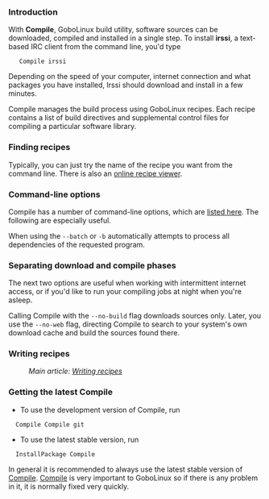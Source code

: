 === Introduction ===

With '''Compile''',  GoboLinux build utility, software
sources can be downloaded, compiled and installed in a
single step. To install '''irssi''', a text-based IRC client
from the command line, you'd type

    Compile irssi 

Depending on the speed of your computer, internet connection
and what packages you have installed, Irssi should download
and install in a few minutes.

Compile manages the build process using GoboLinux recipes.
Each recipe contains a list of build directives and
supplemental control files for compiling a particular
software library. 

=== Finding recipes ===

Typically, you can just try the name of the recipe you want from the command line. There is also an [http://recipes.gobolinux.org online recipe viewer].

=== Command-line options ===

Compile has a number of command-line options, which are
[[Compile|listed here]]. The following are especially
useful.

When using the <code>--batch</code> or <code>-b</code>
automatically attempts to process all dependencies of the
requested program.

=== Separating download and compile phases ===

The next two options are useful when working with
intermittent internet access, or if you'd like to run your
compiling jobs at night when you're asleep.

Calling Compile with the <code>--no-build</code> flag downloads
sources only.  Later, you use the <code>--no-web</code> flag, directing
Compile to search to your system's own download cache and
build the sources found there.

=== Writing recipes ===

:''Main article: [[Writing recipes]]''

=== Getting the latest Compile ===

* To use the development version of Compile, run 
   Compile Compile git

* To use the latest stable version, run 
   InstallPackage Compile

In general it is recommended to always use the latest stable
version of [[Compile]]. [[Compile]] is very important to
GoboLinux so if there is any problem in it, it is normally
fixed very quickly.

